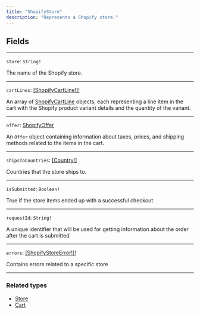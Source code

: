 ```yaml
---
title: "ShopifyStore"
description: "Represents a Shopify store."
---
```


## Fields

---

`store`: `String!`

The name of the Shopify store.

---

`cartLines`: [\[ShopifyCartLine!\]!](https://rye-docs.readme.io/api-reference/shopifycartline)

An array of [ShopifyCartLine](https://rye-docs.readme.io/api-reference/shopifycartline) objects, each representing a line item in the cart with the Shopify product variant details and the quantity of the variant.

---

`offer`: [ShopifyOffer](https://rye-docs.readme.io/api-reference/shopifyoffer-1)

An `Offer` object containing information about taxes, prices, and shipping methods related to the items in the cart.

---

`shipsToCountries`: [\[Country!\]](https://rye-docs.readme.io/api-reference/country)

Countries that the store ships to.

---

`isSubmitted`: `Boolean!`

True if the store items ended up with a successful checkout

---

`requestId`: `String!`

A unique identifier that will be used for getting information about the order after the cart is submitted

---

`errors`: [\[ShopifyStoreError!\]!](/api-reference/shopifystoreerror)

Contains errors related to a specific store

---

### Related types

* [Store](/api-reference/store)
* [Cart](/api-reference/cart-2)